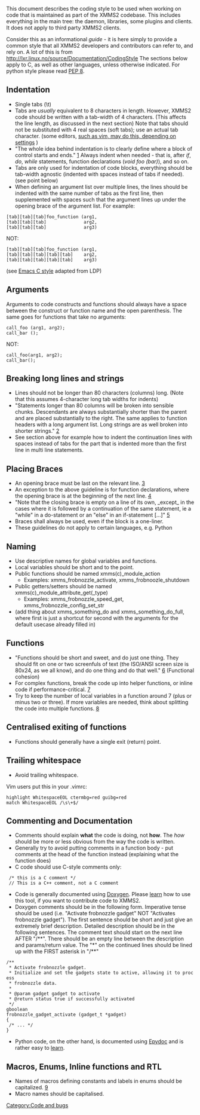 This document describes the coding style to be used when working on code that is maintained as part of the XMMS2 codebase. This includes everything in the main tree: the daemon, libraries, some plugins and clients. It does not apply to third party XMMS2 clients.

Consider this as an informational ''guide'' - it is here simply to provide a common style that all XMMS2 developers and contributors can refer to, and rely on. A lot of this is from http://lxr.linux.no/source/Documentation/CodingStyle The sections below apply to C, as well as other languages, unless otherwise indicated. For python style please read [http://www.python.org/dev/peps/pep-0008/ PEP 8].

== Indentation ==

* Single tabs (\t) 
* Tabs are ''usually'' equivalent to 8 characters in length. However, XMMS2 code should be written with a tab-width of 4 characters. (This affects the line length, as discussed in the next section) Note that tabs should not be substituted with 4 real spaces (soft tabs); use an actual tab character. (some editors, [http://www.vim.org/htmldoc/usr_30.html#30.5 such as vim, may do this, depending on settings] )
* "The whole idea behind indentation is to clearly define where a block of control starts and ends." [http://lxr.linux.no/source/Documentation/CodingStyle#L23] Always indent when needed - that is, after ''if'', ''do'', ''while'' statements, function declarations (''void foo (bar)''), and so on.
* Tabs are only used for indentation of code blocks, everything should be tab-width agnostic (indented with spaces instead of tabs if needed). (see point below)
* When defining an argument list over multiple lines, the lines should be indented with the same number of tabs as the first line, then supplemented with spaces such that the argument lines up under the opening brace of the argument list. For example:

 [tab][tab][tab]foo_function (arg1,
 [tab][tab][tab]              arg2,
 [tab][tab][tab]              arg3)

NOT:

 [tab][tab][tab]foo_function (arg1,
 [tab][tab][tab][tab][tab]    arg2,
 [tab][tab][tab][tab][tab]    arg3)

(see [[Emacs C style]] adapted from LDP)

== Arguments ==
Arguments to code constructs and functions should always have a space between the construct or function name and the open parenthesis. The same goes for functions that take no arguments:

 call_foo (arg1, arg2);
 call_bar ();

NOT:

 call_foo(arg1, arg2);
 call_bar();

== Breaking long lines and strings ==
* Lines should not be longer than 80 characters (columns) long. (Note that this assumes 4-character long tab widths for indents)
* "Statements longer than 80 columns will be broken into sensible chunks. Descendants are always substantially shorter than the parent and are placed substantially to the right. The same applies to function headers with a long argument list. Long strings are as well broken into shorter strings." [http://lxr.linux.no/source/Documentation/CodingStyle#L57]
* See section above for example how to indent the continuation lines with spaces instead of tabs for the part that is indented more than the first line in multi line statements.

== Placing Braces ==
* An opening brace must be last on the relevant line. [http://lxr.linux.no/source/Documentation/CodingStyle#L80]
* An exception to the above guideline is for function declarations, where the opening brace is at the beginning of the next line. [http://lxr.linux.no/source/Documentation/CodingStyle#L84]
* "Note that the closing brace is empty on a line of its own, _except_ in the cases where it is followed by a continuation of the same statement, ie a "while" in a do-statement or an "else" in an if-statement <nowiki>[...]</nowiki>" [http://lxr.linux.no/source/Documentation/CodingStyle#L97]
* Braces shall always be used, even if the block is a one-liner.
* These guidelines do not apply to certain languages, e.g. Python

== Naming ==
* Use descriptive names for global variables and functions.
* Local variables should be short and to the point.
* Public functions should be named xmms(c)_module_action
** Examples: xmms_frobnozzle_activate, xmms_frobnoozle_shutdown
* Public getters/setters should be named xmms(c)_module_attribute_get(_type)
** Examples: xmms_frobnozzle_speed_get, xmms_frobnozzle_config_set_str
* (add thing about xmms_something_do and xmms_something_do_full, where first is just a shortcut for second with the arguments for the default usecase already filled in)

== Functions ==
* "Functions should be short and sweet, and do just one thing.  They should fit on one or two screenfuls of text (the ISO/ANSI screen size is 80x24, as we all know), and do one thing and do that well." [http://lxr.linux.no/source/Documentation/CodingStyle#L160] (Functional cohesion)
* For complex functions, break the code up into helper functions, or inline code if performance-critical. [http://lxr.linux.no/source/Documentation/CodingStyle#L170]
* Try to keep the number of local variables in a function around 7 (plus or minus two or three). If more variables are needed, think about splitting the code into multiple functions. [http://lxr.linux.no/source/Documentation/CodingStyle#L178]

== Centralised exiting of functions ==
* Functions should generally have a single exit (return) point.

== Trailing whitespace ==
* Avoid trailing whitespace.

Vim users put this in your .vimrc:
 highlight WhitespaceEOL ctermbg=red guibg=red
 match WhitespaceEOL /\s\+$/

== Commenting and Documentation ==
* Comments should explain '''what''' the code is doing, not '''how'''. The ''how'' should be more or less obvious from the way the code is written.
* Generally try to avoid putting comments in a function body - put comments at the head of the function instead (explaining what the function does)
* C code should use C-style comments only:

  /* this is a C comment */
  // This is a C++ comment, not a C comment

* Code is generally documented using [http://www.doxygen.org Doxygen]. Please [http://www.stack.nl/~dimitri/doxygen/manual.html learn] how to use this tool, if you want to contribute code to XMMS2.
* Doxygen comments should be in the following form. Imperative tense should be used (i.e. "Activate frobnozzle gadget" NOT "Activates frobnozzle gadget"). The first sentence should be short and just give an extremely brief description. Detailed description should be in the following sentences. The comment text should start on the next line AFTER "/**". There should be an empty line between the description and params/return value. The "*" on the continued lines should be lined up with the FIRST asterisk in "/**"

 /**
  * Activate frobnozzle gadget.
  * Initialize and set the gadgets state to active, allowing it to process
  * frobnozzle data.
  *
  * @param gadget gadget to activate
  * @return status true if successfully activated
  */
 gboolean
 frobnozzle_gadget_activate (gadget_t *gadget)
 {
  /* ... */
 }

* Python code, on the other hand, is documented using [http://epydoc.sourceforge.net/ Epydoc] and is rather easy to [http://epydoc.sourceforge.net/epytext.html learn].

== Macros, Enums, Inline functions and RTL ==
* Names of macros defining constants and labels in enums should be capitalized. [http://lxr.linux.no/source/Documentation/CodingStyle#L344]
* Macro names should be capitalised.

[[Category:Code and bugs]]
